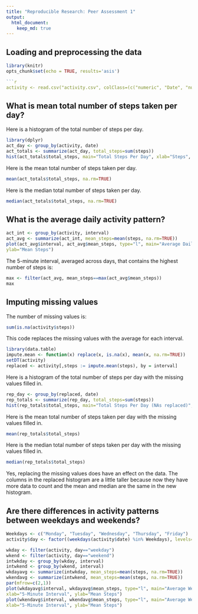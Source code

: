 ```yaml
---
title: "Reproducible Research: Peer Assessment 1"
output: 
  html_document:
    keep_md: true
---
```

## Loading and preprocessing the data
```r
library(knitr)
opts_chunk$set(echo = TRUE, results='asis')

```r
activity <- read.csv("activity.csv", colClass=(c("numeric", "Date", "numeric")), na.strings="NA")
```

## What is mean total number of steps taken per day?

Here is a histogram of the total number of steps per day.
```r
library(dplyr)
act_day <- group_by(activity, date)
act_totals <- summarize(act_day, total_steps=sum(steps))
hist(act_totals$total_steps, main="Total Steps Per Day", xlab="Steps", col=c("red"))
```

Here is the mean total number of steps taken per day.
```r
mean(act_totals$total_steps, na.rm=TRUE)
```

Here is the median total number of steps taken per day.
```r
median(act_totals$total_steps, na.rm=TRUE)
```

## What is the average daily activity pattern?

```r
act_int <- group_by(activity, interval)
act_avg <- summarize(act_int, mean_steps=mean(steps, na.rm=TRUE))
plot(act_avg$interval, act_avg$mean_steps, type="l", main="Average Daily Activity Pattern", xlab="5-Minute Interval", 
ylab="Mean Steps")
``` 

The 5-minute interval, averaged across days, that contains the highest number of steps is:
```r
max <- filter(act_avg, mean_steps==max(act_avg$mean_steps))
max
```

## Imputing missing values
The number of missing values is:
```r
sum(is.na(activity$steps))
```


This code replaces the missing values with the average for each interval.
```r
library(data.table)
impute.mean <- function(x) replace(x, is.na(x), mean(x, na.rm=TRUE))
setDT(activity)
replaced <- activity[,steps := impute.mean(steps), by = interval]
```

Here is a histogram of the total number of steps per day with the missing values filled in.
```r
rep_day <- group_by(replaced, date)
rep_totals <- summarize(rep_day, total_steps=sum(steps))
hist(rep_totals$total_steps, main="Total Steps Per Day (NAs replaced)", xlab="Steps", col=c("darkblue"))
```

Here is the mean total number of steps taken per day with the missing values filled in.
```r
mean(rep_totals$total_steps)
```

Here is the median total number of steps taken per day with the missing values filled in.
```r
median(rep_totals$total_steps)
```


Yes, replacing the missing values does have an effect on the data. The columns in the replaced histogram are a little taller because now they have more data to count and the mean and median are the same in the new histogram.

## Are there differences in activity patterns between weekdays and weekends?

```r
Weekdays <- c("Monday", "Tuesday", "Wednesday", "Thursday", "Friday")
activity$day <- factor((weekdays(activity$date) %in% Weekdays), levels=c(FALSE, TRUE), labels=c('weekend', 'weekday'))

wkday <- filter(activity, day=="weekday")
wkend <- filter(activity, day=="weekend")
intwkday <- group_by(wkday, interval)
intwkend <- group_by(wkend, interval)
wkdayavg <- summarize(intwkday, mean_steps=mean(steps, na.rm=TRUE))
wkendavg <- summarize(intwkend, mean_steps=mean(steps, na.rm=TRUE))
par(mfrow=c(2,1))
plot(wkdayavg$interval, wkdayavg$mean_steps, type="l", main="Average Weekday Activity Pattern", 
xlab="5-Minute Interval", ylab="Mean Steps")
plot(wkendavg$interval, wkendavg$mean_steps, type="l", main="Average Weekend Activity Pattern", 
xlab="5-Minute Interval", ylab="Mean Steps")
```
